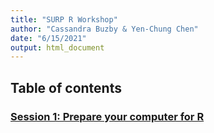 ```yaml
---
title: "SURP R Workshop"
author: "Cassandra Buzby & Yen-Chung Chen"
date: "6/15/2021"
output: html_document
---
```


## Table of contents

### [Session 1: Prepare your computer for R](session_1_environment.html)